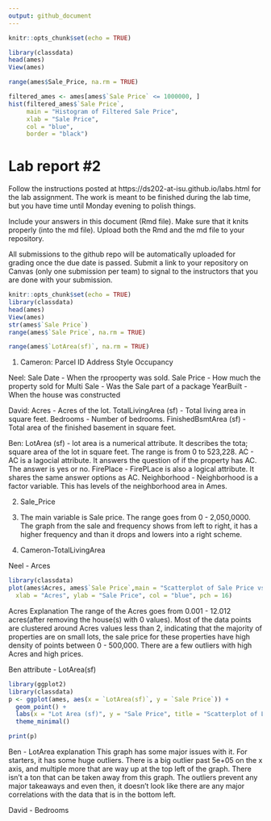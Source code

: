 ```yaml
---
output: github_document
---
```


<!-- README.md is generated from README.Rmd. Please edit the README.Rmd file -->


```r
knitr::opts_chunk$set(echo = TRUE)

library(classdata)
head(ames)
View(ames)

range(ames$Sale_Price, na.rm = TRUE)

filtered_ames <- ames[ames$`Sale Price` <= 1000000, ]
hist(filtered_ames$`Sale Price`,
     main = "Histogram of Filtered Sale Price",
     xlab = "Sale Price",
     col = "blue",
     border = "black")

```

# Lab report #2

Follow the instructions posted at https://ds202-at-isu.github.io/labs.html for the lab assignment. The work is meant to be finished during the lab time, but you have time until Monday evening to polish things.

Include your answers in this document (Rmd file). Make sure that it knits properly (into the md file). Upload both the Rmd and the md file to your repository.  

All submissions to the github repo will be automatically uploaded for grading once the due date is passed.
Submit a link to your repository on Canvas (only one submission per team) to signal to the instructors that you are done with your submission.


```r
knitr::opts_chunk$set(echo = TRUE)
library(classdata)
head(ames)
View(ames)
str(ames$`Sale Price`)
range(ames$`Sale Price`, na.rm = TRUE)

range(ames$`LotArea(sf)`, na.rm = TRUE)
```

1. 
Cameron:
Parcel ID
Address
Style 
Occupancy 

Neel:
Sale Date - When the rprooperty was sold.
Sale Price - How much the property sold for
Multi Sale - Was the Sale part of a package
YearBuilt - When the house was constructed

David:
Acres - Acres of the lot.
TotalLivingArea (sf) - Total living area in square feet. 
Bedrooms - Number of bedrooms.
FinishedBsmtArea (sf) - Total area of the finished basement in square feet.

Ben:
LotArea (sf) - lot area is a numerical attribute. It describes the tota; square area of the lot in square feet. The range is from 0 to 523,228.
AC - AC is a lagocial attribute. It answers the question of if the property has AC. The answer is yes or no.
FirePlace - FirePLace is also a logical attribute. It shares the same answer options as AC.
Neighborhood - Neighborhood is a factor variable. This has levels of the neighborhood area in Ames.

2. Sale_Price

3. The main variable is Sale price. The range goes from 0 - 2,050,0000.
The graph from the sale and frequency shows from left to right, it has a higher frequency and than it drops and lowers into a right scheme.



4. 
Cameron-TotalLivingArea


Neel - Arces
```r
library(classdata)
plot(ames$Acres, ames$`Sale Price`,main = "Scatterplot of Sale Price vs. Acres",
  xlab = "Acres", ylab = "Sale Price", col = "blue", pch = 16)
```
Acres Explanation
The range of the Acres goes from 0.001 - 12.012 acres(after removing the house(s) with 0 values).
Most of the data points are clustered around Acres values less than 2, indicating that the majority of properties are on small lots, the sale price for these properties have high density of points between 0 - 500,000.
There are a few outliers with high Acres and high prices.

Ben attribute - LotArea(sf)
```r
library(ggplot2)
library(classdata)
p <- ggplot(ames, aes(x = `LotArea(sf)`, y = `Sale Price`)) +
  geom_point() +
  labs(x = "Lot Area (sf)", y = "Sale Price", title = "Scatterplot of Lot Area vs. Sale Price") +
  theme_minimal()

print(p)
```
Ben - LotArea explanation
This graph has some major issues with it. For starters, it has some huge outliers. There is a big outlier past 5e+05 on the x axis, and multiple more that are way up at the top left of the graph. There isn't a ton that can be taken away from this graph. The outliers prevent any major takeaways and even then, it doesn't look like there are any major correlations with the data that is in the bottom left.


David - Bedrooms
